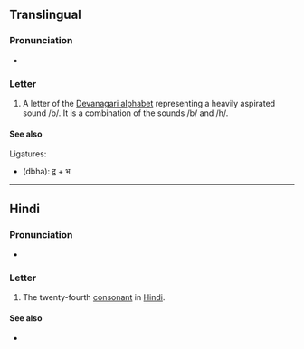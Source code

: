 {{also|म|भू|भृ|भा|भी}}
{{character info/new}}
==Translingual==

===Pronunciation===
* {{IPA|/bʱə/|lang=mul}}

===Letter===
{{mul-Deva|bha}}

# A letter of the [[Devanagari alphabet]] representing a heavily aspirated sound /b/. It is a combination of the sounds /b/ and /h/.

====See also====
Ligatures:
* {{l|mul|द्भ}} (dbha): [[द]] + भ

----

==Hindi==

===Pronunciation===
* {{hi-IPA|भ.}}

===Letter===
{{head|hi|letter}}

# The twenty-fourth [[consonant]] in [[Hindi]].

====See also====
* {{list:Devanagari script letters/hi}}